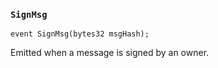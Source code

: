 ### `SignMsg`

```solidity
event SignMsg(bytes32 msgHash);
```

Emitted when a message is signed by an owner.

